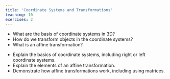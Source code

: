 ```yaml
---
title: 'Coordinate Systems and Transformations'
teaching: 10
exercises: 2
---
```


:::::::::::::::::::::::::::::::::::::: questions 

- What are the basis of coordinate systems in 3D?
- How do we transform objects in the coordinate systems?
- What is an affine transformation?

::::::::::::::::::::::::::::::::::::::::::::::::

::::::::::::::::::::::::::::::::::::: objectives

- Explain the basics of coordinate systems, including right or left
coordinate systems.
- Explain the elements of an affine transformation.
- Demonstrate how affine transformations work, including using matrices.

::::::::::::::::::::::::::::::::::::::::::::::::

